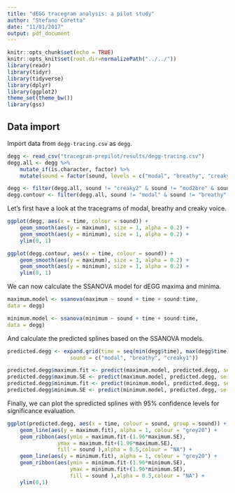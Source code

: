 ```yaml
---
title: "dEGG tracegram analysis: a pilot study"
author: "Stefano Coretta"
date: "11/01/2017"
output: pdf_document
---
```


```r
knitr::opts_chunk$set(echo = TRUE)
knitr::opts_knit$set(root.dir=normalizePath("../../"))
library(readr)
library(tidyr)
library(tidyverse)
library(dplyr)
library(ggplot2)
theme_set(theme_bw())
library(gss)
```

## Data import

Import data from `degg-tracing.csv` as `degg`.

```r
degg <- read_csv("tracegram-prepilot/results/degg-tracing.csv")
degg.all <- degg %>%
    mutate_if(is.character, factor) %>%
    mutate(sound = factor(sound, levels = c("modal", "breathy", "creaky1", "mod2bre", "mod2bre2mod")))

degg <- filter(degg.all, sound != "creaky2" & sound != "mod2bre" & sound != "mod2bre2mod")
degg.contour <- filter(degg.all, sound != "modal" & sound != "breathy" & sound != "creaky1")
```

Let's first have a look at the tracegrams of modal, breathy and creaky voice.

```r
ggplot(degg, aes(x = time, colour = sound)) +
    geom_smooth(aes(y = maximum), size = 1, alpha = 0.2) +
    geom_smooth(aes(y = minimum), size = 1, alpha = 0.2) +
    ylim(0, 1)
```

```r
ggplot(degg.contour, aes(x = time, colour = sound)) +
    geom_smooth(aes(y = maximum), size = 1, alpha = 0.2) +
    geom_smooth(aes(y = minimum), size = 1, alpha = 0.2) +
    ylim(0, 1)
```

We can now calculate the SSANOVA model for dEGG maxima and minima.

```r
maximum.model <- ssanova(maximum ~ sound + time + sound:time,
data = degg)

minimum.model <- ssanova(minimum ~ sound + time + sound:time,
data = degg)
```

And calculate the predicted splines based on the SSANOVA models.

```r
predicted.degg <- expand.grid(time = seq(min(degg$time), max(degg$time), length = 100),
                    sound = c("modal", "breathy", "creaky1"))

predicted.degg$maximum.fit <- predict(maximum.model, predicted.degg, se = TRUE)$fit
predicted.degg$maximum.SE <- predict(maximum.model, predicted.degg, se = TRUE)$se.fit
predicted.degg$minimum.fit <- predict(minimum.model, predicted.degg, se = TRUE)$fit
predicted.degg$minimum.SE <- predict(minimum.model, predicted.degg, se = TRUE)$se.fit
```

Finally, we can plot the spredicted splines with 95% confidence levels for significance evaluation.

```r
ggplot(predicted.degg, aes(x = time, colour = sound, group = sound)) +
    geom_line(aes(y = maximum.fit), alpha = 1, colour = "grey20") +
    geom_ribbon(aes(ymin = maximum.fit-(1.96*maximum.SE),
                ymax = maximum.fit+(1.96*maximum.SE),
                fill = sound ),alpha = 0.5,colour = "NA") +
    geom_line(aes(y = minimum.fit), alpha = 1, colour = "grey20") +
    geom_ribbon(aes(ymin = minimum.fit-(1.96*minimum.SE),
                    ymax = minimum.fit+(1.96*minimum.SE),
                    fill = sound ),alpha = 0.5,colour = "NA") +
    ylim(0,1)
```

